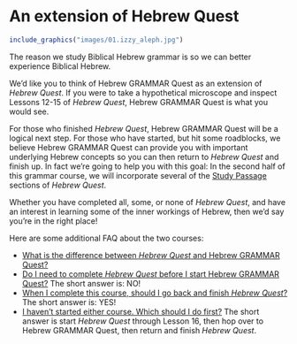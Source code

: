 # An extension of Hebrew Quest {- #hgq_and_hq}

```r
include_graphics("images/01.izzy_aleph.jpg")
```


The reason we study Biblical Hebrew grammar is so we can better experience Biblical Hebrew.

We'd like you to think of Hebrew GRAMMAR Quest as an extension of _Hebrew Quest_.   If you were to take a hypothetical microscope and inspect Lessons 12-15 of _Hebrew Quest_, Hebrew GRAMMAR Quest is what you would see. 

For those who finished _Hebrew Quest_, Hebrew GRAMMAR Quest will be a logical next step.  For those who have started, but hit some roadblocks, we believe Hebrew GRAMMAR Quest can provide you with important underlying Hebrew concepts so you can then return to _Hebrew Quest_ and finish up.  In fact we're going to help you with this goal: In the second half of this grammar course, we will incorporate several of the [Study Passage](https://holylanguage.com/ot-readings.html) sections of _Hebrew Quest_.  

Whether you have completed all, some, or none of _Hebrew Quest_, and have an interest in learning some of the inner workings of Hebrew, then we'd say you're in the right place!

Here are some additional FAQ about the two courses:

* [What is the difference between _Hebrew Quest_ and Hebrew GRAMMAR Quest?](#difference)
* [Do I need to complete _Hebrew Quest_ before I start Hebrew GRAMMAR Quest?](#complete_hq_first) The short answer is: NO!
* [When I complete this course, should I go back and finish _Hebrew Quest_?](#need_to_finish_hq) The short answer is: YES!
*  [I haven't started either course.  Which should I do first?](#which_first) The short answer is start _Hebrew Quest_ through Lesson 16, then hop over to Hebrew GRAMMAR Quest, then return and finish _Hebrew Quest_.

<!-- Here is how we would characterize the two courses: -->

<!-- * Hebrew Quest took you directly <u>TO</u> the Hebrew Scriptures ("macro" view).   -->
<!-- * Hebrew GRAMMAR Quest is designed to take you <u>INSIDE</u> the Hebrew Scriptures ("micro" view). -->
